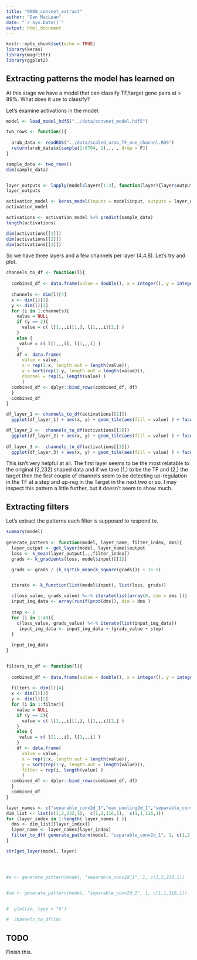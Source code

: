 ```yaml
---
title: "0008_convnet_extract"
author: "Dan MacLean"
date: "`r Sys.Date()`"
output: html_document
---
```


```r
knitr::opts_chunk$set(echo = TRUE)
library(keras)
library(magrittr)
library(ggplot2)
```

## Extracting patterns the model has learned on

At this stage we have a model that can classify TF/target gene pairs at > 89%. What does it use to classify?

Let's examine activations in the model.

```r

model <- load_model_hdf5("../data/convnet_model.hdf5")

two_rows <- function(){
  
  arab_data <- readRDS("../data/scaled_arab_TF_one_channel.RDS")
  return(arab_data$x[sample(1:8704, 1),,, , drop = F])
}

sample_data <- two_rows()
dim(sample_data)


layer_outputs <- lapply(model$layers[1:3], function(layer){layer$output} )
layer_outputs

activation_model <- keras_model(inputs = model$input, outputs = layer_outputs)
activation_model

activations <- activation_model %>% predict(sample_data)
length(activations)

dim(activations[[1]])
dim(activations[[2]])
dim(activations[[3]])

```


So we have three layers and a few channels per layer (4,4,8). Let's try and plot.

```r
channels_to_df <- function(l){
  
  combined_df <- data.frame(value = double(), x = integer(), y = integer(), channel = integer()  ) 
  
  channels <- dim(l)[4]
  x <- dim(l)[3]
  y <- dim(l)[2]
  for (i in 1:channels){
    value = NULL
    if (y == 2){
      value = c( l[1,,,i][1,], l[1,,,i][2,] )
    }
    else {
     value = c( l[1,,,i], l[1,,,i] ) 
    }
    df <- data.frame(
      value = value,
      x = rep(1:x, length.out = length(value)),
      y = sort(rep(1:y, length.out = length(value))),
      channel = rep(i, length(value) )
      )
  combined_df <- dplyr::bind_rows(combined_df, df)
  }
  combined_df 
}

df_layer_1 <- channels_to_df(activations[[1]])
  ggplot(df_layer_1) + aes(x, y) + geom_tile(aes(fill = value) ) + facet_wrap(~ channel,ncol = 1)

df_layer_2 <-  channels_to_df(activations[[2]])
  ggplot(df_layer_2) + aes(x, y) + geom_tile(aes(fill = value) ) + facet_wrap(~ channel,ncol = 1)
  
df_layer_3 <-  channels_to_df(activations[[3]])
  ggplot(df_layer_3) + aes(x, y) + geom_tile(aes(fill = value) ) + facet_wrap(~ channel,ncol = 1)

```

This isn't very helpful at all. The first layer seems to be the most relatable to the original (2,232) shaped data and if we take (1,) to be the TF and (2,) the target then the first couple of channels seem to be detecting up-regulation in the TF at a step and up-reg in the Target in the next two or so. I may inspect this pattern a little further, but it doesn't seem to show much.


## Extracting filters

Let's extract the patterns each filter is supposed to respond to.

```r
summary(model)
 
generate_pattern <- function(model, layer_name, filter_index, dms){
  layer_output <- get_layer(model, layer_name)$output
  loss <- k_mean(layer_output[,,,filter_index])
  grads <- k_gradients(loss, model$input)[[1]]

  grads <- grads / (k_sqrt(k_mean(k_square(grads))) + 1e-5)


  iterate <- k_function(list(model$input), list(loss, grads))

  c(loss_value, grads_value) %<-% iterate(list(array(0, dim = dms )))
  input_img_data <- array(runif(prod(dms)), dim = dms )
  
  step <- 1
  for (i in 1:40){
    c(loss_value, grads_value) %<-% iterate(list(input_img_data))
     input_img_data <- input_img_data + (grads_value + step)
  }
  
  input_img_data
}


filters_to_df <- function(l){
  
  combined_df <- data.frame(value = double(), x = integer(), y = integer(), filter = integer()  ) 
  
  filters <- dim(l)[4]
  x <- dim(l)[3]
  y <- dim(l)[2]
  for (i in 1:filter){
    value = NULL
    if (y == 2){
      value = c( l[1,,,i][1,], l[1,,,i][2,] )
    }
    else {
     value = c( l[1,,,i], l[1,,,i] ) 
    }
    df <- data.frame(
      value = value,
      x = rep(1:x, length.out = length(value)),
      y = sort(rep(1:y, length.out = length(value))),
      filter = rep(i, length(value) )
      )
  combined_df <- dplyr::bind_rows(combined_df, df)
  }
  combined_df 
}

layer_names <- c("separable_conv2d_1","max_pooling2d_1","separable_conv2d_2")
dim_list <- list(c(1,2,232,1),  c(1,1,116,1),  c(1,1,116,1))
for (layer_index in 1:length( layer_names ) ){
  dms <- dim_list[[layer_index]]
  layer_name <- layer_names[layer_index]
  filter_to_df( generate_pattern(model, "separable_conv2d_1", 1, c(1,2,232,1)))
}

str(get_layer(model, layer)




#a <- generate_pattern(model, "separable_conv2d_1", 1, c(1,2,232,1)) 


#im <- generate_pattern(model, "separable_conv2d_2", 1, c(1,1,116,1)) 


#  plot(im, type = "b")
  
#  channels_to_df(im)
```
## TODO

Finish this.


